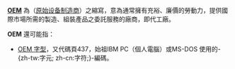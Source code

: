 '''[[OEM|OEM]]''' 為{{lang|en|Original Equipment Manufacturer}}（[[原始设备制造商|原始设备制造商]]）之縮寫，意為通常擁有充裕、廉價的勞動力，提供國際市場所需的製造、組裝產品之委託服務的廠商，即代工廠。

'''OEM''' 還可能指：
* [[代碼頁437|OEM 字型]]，又代碼頁437，始祖IBM PC（個人電腦）或MS-DOS 使用的-{zh-tw:字元; zh-cn:字符;}-編碼。

{{disambiguation|Cat=三字拉丁字母縮寫消歧義}}